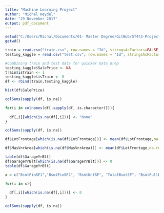 ```yaml
---
title: "Machine Learning Project"
author: "Michal Heydel"
date: "29 November 2017"
output: pdf_document
---
```


```r
setwd("C:/Users/Michal/Documents/01- Master Degree/GitHub/ST443-Project-group9/Housing price data")
getwd()
```
```r
train = read.csv("train.csv", row.names = "Id", stringsAsFactors=FALSE)
testing_kaggle = read.csv("test.csv", row.names = "Id", stringsAsFactors=FALSE)
```

```r
#combining train and test data for quicker data prep
testing_kaggle$SalePrice <- NA
train$isTrain <- 1
testing_kaggle$isTrain <- 0
df <- rbind(train,testing_kaggle)
```


```r
hist(df$SalePrice)
```




```r
colSums(sapply(df, is.na))
```
```r
for(i in colnames(df[,sapply(df, is.character)])){
    
  df[,i][which(is.na(df[,i]))] <- "None"
}
```

```r
colSums(sapply(df, is.na))
```
```r
df$LotFrontage[which(is.na(df$LotFrontage))] <- mean(df$LotFrontage,na.rm = T)
```

```r
df$MasVnrArea[which(is.na(df$MasVnrArea))] <- mean(df$LotFrontage,na.rm = T)
```

```r
table(df$GarageYrBlt)
df$GarageYrBlt[which(is.na(df$GarageYrBlt))] <- 0
table(df$GarageYrBlt)

```



```r
x = c("BsmtFinSF1","BsmtFinSF2", "BsmtUnfSF", "TotalBsmtSF", "BsmtFullBath", "BsmtHalfBath", "GarageYrBlt", "GarageCars", "GarageArea")

for(i in x){
    
  df[,i][which(is.na(df[,i]))] <- 0
}


```

```r
colSums(sapply(df, is.na))
```

